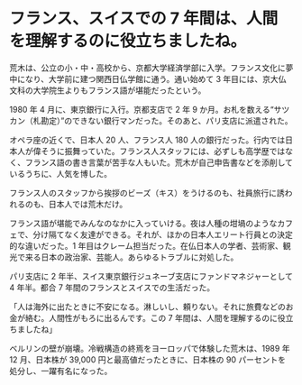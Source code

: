 # フランス、スイスでの 7 年間は、人間を理解するのに役立ちましたね。

荒木は、公立の小・中・高校から、京都大学経済学部に入学。フランス文化に夢中になり、大学前に建つ関西日仏学館に通う。通い始めて 3 年目には、京大仏文科の大学院生よりもフランス語が堪能だったという。

1980 年 4 月に、東京銀行に入行。京都支店で 2 年 9 か月。お札を数える“サツカン（札勘定）”のできない銀行マンだった。そのあと、パリ支店に派遣された。

オペラ座の近くで、日本人 20 人、フランス人 180 人の銀行だった。行内では日本人が偉そうに振舞っていた。フランス人スタッフには、必ずしも高学歴ではなく、フランス語の書き言葉が苦手な人もいた。荒木が自己申告書などを添削しているうちに、人気を博した。

フランス人のスタッフから挨拶のビーズ（キス）をうけるのも、社員旅行に誘われるのも、日本人では荒木だけ。

フランス語が堪能でみんなのなかに入っていける。夜は人種の坩堝のようなカフェで、分け隔てなく友達ができる。それが、ほかの日本人エリート行員との決定的な違いだった。1 年目はクレーム担当だった。在仏日本人の学者、芸術家、観光で来る日本の政治家、芸能人。あらゆるトラブルに対処した。

パリ支店に 2 年半、スイス東京銀行ジュネーブ支店にファンドマネジャーとして 4 年半。都合 7 年間のフランスとスイスでの生活だった。

「人は海外に出たときに不安になる。淋しいし、頼りない。それに旅費などのお金が絡む。人間性がもろに出るんです。この 7 年間は、人間を理解するのに役立ちましたね」

ベルリンの壁が崩壊。冷戦構造の終焉をヨーロッパで体験した荒木は、1989 年 12 月、日本株が 39,000 円と最高値だったときに、日本株の 90 パーセントを処分し、一躍有名になった。
